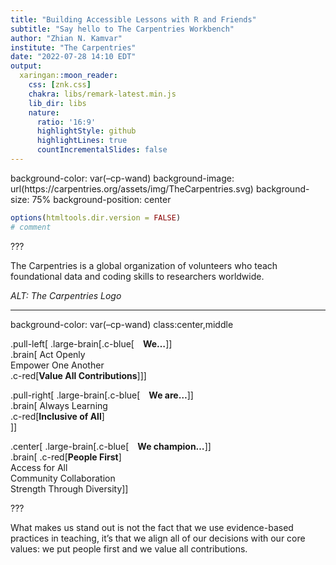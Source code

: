 ```yaml
---
title: "Building Accessible Lessons with R and Friends"
subtitle: "Say hello to The Carpentries Workbench"
author: "Zhian N. Kamvar"
institute: "The Carpentries"
date: "2022-07-28 14:10 EDT"
output:
  xaringan::moon_reader:
    css: [znk.css]
    chakra: libs/remark-latest.min.js
    lib_dir: libs
    nature:
      ratio: '16:9'
      highlightStyle: github
      highlightLines: true
      countIncrementalSlides: false
---
```


background-color: var(--cp-wand)
background-image: url(https://carpentries.org/assets/img/TheCarpentries.svg)
background-size: 75%
background-position: center

```r
options(htmltools.dir.version = FALSE)
# comment
```


???

The Carpentries is a global organization of volunteers who teach
foundational data and coding skills to researchers worldwide. 

*ALT: The Carpentries Logo*

---

background-color: var(--cp-wand)
class:center,middle

.pull-left[
.large-brain[.c-blue[&emsp;**We...**]]  
.brain[
  Act Openly     
  Empower One Another    
  .c-red[**Value All Contributions**]
]
]

.pull-right[
.large-brain[.c-blue[&emsp;**We are...**]]    
.brain[
Always Learning    
.c-red[**Inclusive of All**]    
]]

.center[
.large-brain[.c-blue[&emsp;**We champion...**]]   
.brain[
.c-red[**People First**]    
Access for All    
Community Collaboration    
Strength Through Diversity
]]

???

What makes us stand out is not the fact that we use evidence-based practices in
teaching, it's that we align all of our decisions with our core values: we put
people first and we value all contributions.
